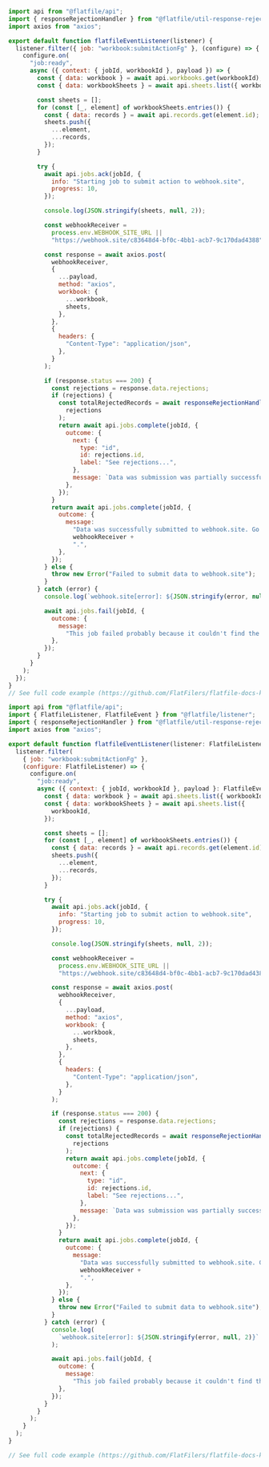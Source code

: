 <CodeGroup>

```js listener.js
import api from "@flatfile/api";
import { responseRejectionHandler } from "@flatfile/util-response-rejection";
import axios from "axios";

export default function flatfileEventListener(listener) {
  listener.filter({ job: "workbook:submitActionFg" }, (configure) => {
    configure.on(
      "job:ready",
      async ({ context: { jobId, workbookId }, payload }) => {
        const { data: workbook } = await api.workbooks.get(workbookId);
        const { data: workbookSheets } = await api.sheets.list({ workbookId });

        const sheets = [];
        for (const [_, element] of workbookSheets.entries()) {
          const { data: records } = await api.records.get(element.id);
          sheets.push({
            ...element,
            ...records,
          });
        }

        try {
          await api.jobs.ack(jobId, {
            info: "Starting job to submit action to webhook.site",
            progress: 10,
          });

          console.log(JSON.stringify(sheets, null, 2));

          const webhookReceiver =
            process.env.WEBHOOK_SITE_URL ||
            "https://webhook.site/c83648d4-bf0c-4bb1-acb7-9c170dad4388"; //update this

          const response = await axios.post(
            webhookReceiver,
            {
              ...payload,
              method: "axios",
              workbook: {
                ...workbook,
                sheets,
              },
            },
            {
              headers: {
                "Content-Type": "application/json",
              },
            }
          );

          if (response.status === 200) {
            const rejections = response.data.rejections;
            if (rejections) {
              const totalRejectedRecords = await responseRejectionHandler(
                rejections
              );
              return await api.jobs.complete(jobId, {
                outcome: {
                  next: {
                    type: "id",
                    id: rejections.id,
                    label: "See rejections...",
                  },
                  message: `Data was submission was partially successful. ${totalRejectedRecords} record(s) were rejected.`,
                },
              });
            }
            return await api.jobs.complete(jobId, {
              outcome: {
                message:
                  "Data was successfully submitted to webhook.site. Go check it out at " +
                  webhookReceiver +
                  ".",
              },
            });
          } else {
            throw new Error("Failed to submit data to webhook.site");
          }
        } catch (error) {
          console.log(`webhook.site[error]: ${JSON.stringify(error, null, 2)}`);

          await api.jobs.fail(jobId, {
            outcome: {
              message:
                "This job failed probably because it couldn't find the webhook.site URL.",
            },
          });
        }
      }
    );
  });
}
// See full code example (https://github.com/FlatFilers/flatfile-docs-kitchen-sink/blob/main/javascript/shared/workbook_submit.js)
```

```js listener.ts
import api from "@flatfile/api";
import { FlatfileListener, FlatfileEvent } from "@flatfile/listener";
import { responseRejectionHandler } from "@flatfile/util-response-rejection";
import axios from "axios";

export default function flatfileEventListener(listener: FlatfileListener) {
  listener.filter(
    { job: "workbook:submitActionFg" },
    (configure: FlatfileListener) => {
      configure.on(
        "job:ready",
        async ({ context: { jobId, workbookId }, payload }: FlatfileEvent) => {
          const { data: workbook } = await api.sheets.list({ workbookId });
          const { data: workbookSheets } = await api.sheets.list({
            workbookId,
          });

          const sheets = [];
          for (const [_, element] of workbookSheets.entries()) {
            const { data: records } = await api.records.get(element.id);
            sheets.push({
              ...element,
              ...records,
            });
          }

          try {
            await api.jobs.ack(jobId, {
              info: "Starting job to submit action to webhook.site",
              progress: 10,
            });

            console.log(JSON.stringify(sheets, null, 2));

            const webhookReceiver =
              process.env.WEBHOOK_SITE_URL ||
              "https://webhook.site/c83648d4-bf0c-4bb1-acb7-9c170dad4388"; //update this

            const response = await axios.post(
              webhookReceiver,
              {
                ...payload,
                method: "axios",
                workbook: {
                  ...workbook,
                  sheets,
                },
              },
              {
                headers: {
                  "Content-Type": "application/json",
                },
              }
            );

            if (response.status === 200) {
              const rejections = response.data.rejections;
              if (rejections) {
                const totalRejectedRecords = await responseRejectionHandler(
                  rejections
                );
                return await api.jobs.complete(jobId, {
                  outcome: {
                    next: {
                      type: "id",
                      id: rejections.id,
                      label: "See rejections...",
                    },
                    message: `Data was submission was partially successful. ${totalRejectedRecords} record(s) were rejected.`,
                  },
                });
              }
              return await api.jobs.complete(jobId, {
                outcome: {
                  message:
                    "Data was successfully submitted to webhook.site. Go check it out at " +
                    webhookReceiver +
                    ".",
                },
              });
            } else {
              throw new Error("Failed to submit data to webhook.site");
            }
          } catch (error) {
            console.log(
              `webhook.site[error]: ${JSON.stringify(error, null, 2)}`
            );

            await api.jobs.fail(jobId, {
              outcome: {
                message:
                  "This job failed probably because it couldn't find the webhook.site URL.",
              },
            });
          }
        }
      );
    }
  );
}

// See full code example (https://github.com/FlatFilers/flatfile-docs-kitchen-sink/blob/main/typescript/shared/workbook_submit.js)
```

</CodeGroup>
